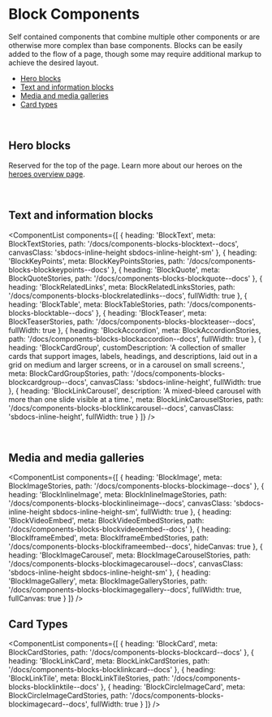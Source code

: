 
<Meta title="Components/Blocks/Overview" />

# Block Components

Self contained components that combine multiple other components or are otherwise more complex than base components. Blocks can be easily added to the flow of a page, though some may require additional markup to achieve the desired layout.

- [Hero blocks](#hero-blocks)
- [Text and information blocks](#text-and-information-blocks)
- [Media and media galleries](#media-and-media-galleries)
- [Card types](#card-types)

<br />

<span id="hero-blocks"></span>

## Hero blocks

Reserved for the top of the page. Learn more about our heroes on the [heroes overview page](?path=/docs/components-blocks-heroes-overview--docs).

<br />

<span id="text-and-information-blocks"></span>

## Text and information blocks

<ComponentList
  components={[
    {
      heading: 'BlockText',
      meta: BlockTextStories,
      path: '/docs/components-blocks-blocktext--docs',
      canvasClass: 'sbdocs-inline-height sbdocs-inline-height-sm'
    },
    {
      heading: 'BlockKeyPoints',
      meta: BlockKeyPointsStories,
      path: '/docs/components-blocks-blockkeypoints--docs'
    },
    {
      heading: 'BlockQuote',
      meta: BlockQuoteStories,
      path: '/docs/components-blocks-blockquote--docs'
    },
    {
      heading: 'BlockRelatedLinks',
      meta: BlockRelatedLinksStories,
      path: '/docs/components-blocks-blockrelatedlinks--docs',
      fullWidth: true
    },
    {
      heading: 'BlockTable',
      meta: BlockTableStories,
      path: '/docs/components-blocks-blocktable--docs'
    },
    {
      heading: 'BlockTeaser',
      meta: BlockTeaserStories,
      path: '/docs/components-blocks-blockteaser--docs',
      fullWidth: true
    },
    {
      heading: 'BlockAccordion',
      meta: BlockAccordionStories,
      path: '/docs/components-blocks-blockaccordion--docs',
      fullWidth: true
    },
    {
      heading: 'BlockCardGroup',
      customDescription:
        'A collection of smaller cards that support images, labels, headings, and descriptions, laid out in a grid on medium and larger screens, or in a carousel on small screens.',
      meta: BlockCardGroupStories,
      path: '/docs/components-blocks-blockcardgroup--docs',
      canvasClass: 'sbdocs-inline-height',
      fullWidth: true
    },
    {
      heading: 'BlockLinkCarousel',
      description: 'A mixed-bleed carousel with more than one slide visible at a time.',
      meta: BlockLinkCarouselStories,
      path: '/docs/components-blocks-blocklinkcarousel--docs',
      canvasClass: 'sbdocs-inline-height',
      fullWidth: true
    }
  ]}
/>

<br />

<span id="media-and-media-galleries"></span>

## Media and media galleries

<ComponentList
  components={[
    {
      heading: 'BlockImage',
      meta: BlockImageStories,
      path: '/docs/components-blocks-blockimage--docs'
    },
    {
      heading: 'BlockInlineImage',
      meta: BlockInlineImageStories,
      path: '/docs/components-blocks-blockinlineimage--docs',
      canvasClass: 'sbdocs-inline-height sbdocs-inline-height-sm',
      fullWidth: true
    },
    {
      heading: 'BlockVideoEmbed',
      meta: BlockVideoEmbedStories,
      path: '/docs/components-blocks-blockvideoembed--docs'
    },
    {
      heading: 'BlockIframeEmbed',
      meta: BlockIframeEmbedStories,
      path: '/docs/components-blocks-blockiframeembed--docs',
      hideCanvas: true
    },
    {
      heading: 'BlockImageCarousel',
      meta: BlockImageCarouselStories,
      path: '/docs/components-blocks-blockimagecarousel--docs',
      canvasClass: 'sbdocs-inline-height sbdocs-inline-height-sm'
    },
    {
      heading: 'BlockImageGallery',
      meta: BlockImageGalleryStories,
      path: '/docs/components-blocks-blockimagegallery--docs',
      fullWidth: true,
      fullCanvas: true
    }
  ]}
/>

<span id="card-types"></span>

## Card Types

<ComponentList
  components={[
    {
      heading: 'BlockCard',
      meta: BlockCardStories,
      path: '/docs/components-blocks-blockcard--docs'
    },
    {
      heading: 'BlockLinkCard',
      meta: BlockLinkCardStories,
      path: '/docs/components-blocks-blocklinkcard--docs'
    },
    {
      heading: 'BlockLinkTile',
      meta: BlockLinkTileStories,
      path: '/docs/components-blocks-blocklinktile--docs'
    },
    {
      heading: 'BlockCircleImageCard',
      meta: BlockCircleImageCardStories,
      path: '/docs/components-blocks-blockimagecard--docs',
      fullWidth: true
    }
  ]}
/>
